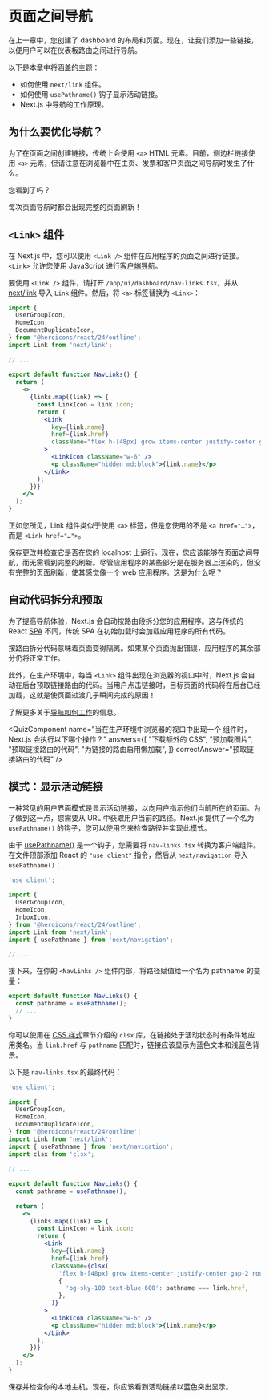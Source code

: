 

# 页面之间导航

在上一章中，您创建了 dashboard 的布局和页面。现在，让我们添加一些链接，以便用户可以在仪表板路由之间进行导航。

以下是本章中将涵盖的主题：

* 如何使用 `next/link` 组件。
* 如何使用 `usePathname()` 钩子显示活动链接。
* Next.js 中导航的工作原理。

## 为什么要优化导航？

为了在页面之间创建链接，传统上会使用 `<a>` HTML 元素。目前，侧边栏链接使用 `<a>` 元素，但请注意在浏览器中在主页、发票和客户页面之间导航时发生了什么。

您看到了吗？

每次页面导航时都会出现完整的页面刷新！

## `<Link>` 组件

在 Next.js 中，您可以使用 `<Link />` 组件在应用程序的页面之间进行链接。`<Link>` 允许您使用 JavaScript 进行[客户端导航](https://nextjs.org/docs/app/building-your-application/routing/linking-and-navigating#how-routing-and-navigation-works)。

要使用 `<Link />` 组件，请打开 `/app/ui/dashboard/nav-links.tsx`，并从 [next/link](https://nextjs.org/docs/app/api-reference/components/link) 导入 `Link` 组件。然后，将 `<a>` 标签替换为 `<Link>`：

```jsx showLineNumbers filename="/app/ui/dashboard/nav-links.tsx" {6,16,23} copy
import {
  UserGroupIcon,
  HomeIcon,
  DocumentDuplicateIcon,
} from '@heroicons/react/24/outline';
import Link from 'next/link';
 
// ...
 
export default function NavLinks() {
  return (
    <>
      {links.map((link) => {
        const LinkIcon = link.icon;
        return (
          <Link
            key={link.name}
            href={link.href}
            className="flex h-[48px] grow items-center justify-center gap-2 rounded-md bg-gray-50 p-3 text-sm font-medium hover:bg-sky-100 hover:text-blue-600 md:flex-none md:justify-start md:p-2 md:px-3"
          >
            <LinkIcon className="w-6" />
            <p className="hidden md:block">{link.name}</p>
          </Link>
        );
      })}
    </>
  );
}
```

正如您所见，Link 组件类似于使用 `<a>` 标签，但是您使用的不是 `<a href="…">`，而是 `<Link href="…">`。

保存更改并检查它是否在您的 localhost 上运行。现在，您应该能够在页面之间导航，而无需看到完整的刷新。尽管应用程序的某些部分是在服务器上渲染的，但没有完整的页面刷新，使其感觉像一个 web 应用程序。这是为什么呢？

## 自动代码拆分和预取

为了提高导航体验，Next.js 会自动按路由段拆分您的应用程序。这与传统的 React [SPA](https://developer.mozilla.org/en-US/docs/Glossary/SPA) 不同，传统 SPA 在初始加载时会加载应用程序的所有代码。

按路由拆分代码意味着页面变得隔离。如果某个页面抛出错误，应用程序的其余部分仍将正常工作。

此外，在生产环境中，每当 `<Link>` 组件出现在浏览器的视口中时，Next.js 会自动在后台预取链接路由的代码。当用户点击链接时，目标页面的代码将在后台已经加载，这就是使页面过渡几乎瞬间完成的原因！

了解更多关于[导航如何工作](https://nextjs.org/docs/app/building-your-application/routing/linking-and-navigating#how-routing-and-navigation-works)的信息。

<QuizComponent
  name="当在生产环境中浏览器的视口中出现一个 <Link> 组件时，Next.js 会执行以下哪个操作？"
  answers={[
    "下载额外的 CSS",
    "预加载图片",
    "预取链接路由的代码",
    "为链接的路由启用懒加载",
    ]}
  correctAnswer="预取链接路由的代码"
/>

## 模式：显示活动链接

一种常见的用户界面模式是显示活动链接，以向用户指示他们当前所在的页面。为了做到这一点，您需要从 URL 中获取用户当前的路径。Next.js 提供了一个名为 `usePathname()` 的钩子，您可以使用它来检查路径并实现此模式。

由于 [usePathname()](https://nextjs.org/docs/app/api-reference/functions/use-pathname) 是一个钩子，您需要将 `nav-links.tsx` 转换为客户端组件。在文件顶部添加 React 的 `"use client"` 指令，然后从 `next/navigation` 导入 `usePathname()`：

```jsx showLineNumbers filename="/app/ui/dashboard/nav-links.tsx" {1,9} copy
'use client';
 
import {
  UserGroupIcon,
  HomeIcon,
  InboxIcon,
} from '@heroicons/react/24/outline';
import Link from 'next/link';
import { usePathname } from 'next/navigation';
 
// ...
```

接下来，在你的 `<NavLinks />` 组件内部，将路径赋值给一个名为 pathname 的变量：

```jsx filename="/app/ui/dashboard/nav-links.tsx" {2} copy
export default function NavLinks() {
  const pathname = usePathname();
  // ...
}
```

你可以使用在 [CSS 样式](https://nextjs.org/learn/dashboard-app/css-styling)章节介绍的 `clsx` 库，在链接处于活动状态时有条件地应用类名。当 `link.href` 与 `pathname` 匹配时，链接应该显示为蓝色文本和浅蓝色背景。

以下是 `nav-links.tsx` 的最终代码：

```jsx showLineNumbers filename="/app/ui/dashboard/nav-links.tsx" {10,25-30} copy
'use client';
 
import {
  UserGroupIcon,
  HomeIcon,
  DocumentDuplicateIcon,
} from '@heroicons/react/24/outline';
import Link from 'next/link';
import { usePathname } from 'next/navigation';
import clsx from 'clsx';
 
// ...
 
export default function NavLinks() {
  const pathname = usePathname();
 
  return (
    <>
      {links.map((link) => {
        const LinkIcon = link.icon;
        return (
          <Link
            key={link.name}
            href={link.href}
            className={clsx(
              'flex h-[48px] grow items-center justify-center gap-2 rounded-md bg-gray-50 p-3 text-sm font-medium hover:bg-sky-100 hover:text-blue-600 md:flex-none md:justify-start md:p-2 md:px-3',
              {
                'bg-sky-100 text-blue-600': pathname === link.href,
              },
            )}
          >
            <LinkIcon className="w-6" />
            <p className="hidden md:block">{link.name}</p>
          </Link>
        );
      })}
    </>
  );
}
```

保存并检查你的本地主机。现在，你应该看到活动链接以蓝色突出显示。
